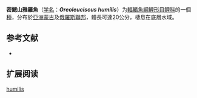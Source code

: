 {{Speciesbox
| name = 密鰓山雅羅魚
| status = NE
| status_system = IUCN3.1
| image = 
| genus = Oreoleuciscus
| species = humilis
| authority = [[Warpachowski|Warpachowski]], 1889
| synonyms = *''Oreoleuciscus humilis phoxinoides''<br /><small>Warpachowski, 1889</small> 
}}

'''密鰓山雅羅魚'''（[[学名|学名]]：'''''Oreoleuciscus humilis'''''）为[[輻鰭魚綱|輻鰭魚綱]][[鯉形目|鯉形目]][[鲤科|鲤科]]的一個[[種|種]]，分布於[[亞洲|亞洲]][[蒙古|蒙古]]及[[俄羅斯聯邦|俄羅斯聯邦]]，體長可達20公分，棲息在底層水域。

== 参考文献 ==
{{refbegin}}
*{{FishBase_species|genus=Oreoleuciscus|species=humilis|year=2011|month=12}}
{{refend}}

==扩展阅读==
{{refbegin}}
{{Wikispecies-inline|Oreoleuciscus humilis|密鰓山雅羅魚}}
{{refend}}
{{Taxonbar|from=Q6411302}}

[[Category:山雅羅魚屬|humilis]]


{{鯉形目小作品}}